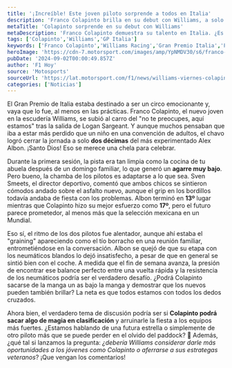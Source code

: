 ```yaml
---
title: '¡Increíble! Este joven piloto sorprende a todos en Italia'
description: 'Franco Colapinto brilla en su debut con Williams, a solo dos décimas de su compañero. ¿Será este el inicio de una nueva estrella en la F1?'
metaTitle: 'Colapinto sorprende en su debut con Williams'
metaDescription: 'Franco Colapinto demuestra su talento en Italia. ¿Es el futuro de Williams? Descubre lo que sucedió en este emocionante GP.'
tags: ['Colapinto','Williams','GP Italia']
keywords: ['Franco Colapinto','Williams Racing','Gran Premio Italia','F1 2023','Pilotos jóvenes']
heroImage: 'https://cdn-7.motorsport.com/images/amp/YpNMDV30/s6/franco-colapinto-williams-fw46.jpg'
pubDate: '2024-09-02T00:00:49.857Z'
author: 'F1 Hoy'
source: 'Motosports'
sourceUrl: 'https://lat.motorsport.com/f1/news/williams-viernes-colapinto-monza-balance/10649437/?utm_source=RSS&utm_medium=referral&utm_campaign=RSS-F1&utm_term=News&utm_content=lat'
categories: ['Noticias']
---
```

El Gran Premio de Italia estaba destinado a ser un circo emocionante y, vaya que lo fue, al menos en las prácticas. Franco Colapinto, el nuevo joven en la escudería Williams, se subió al carro del "no te preocupes, aquí estamos" tras la salida de Logan Sargeant. Y aunque muchos pensaban que iba a estar más perdido que un niño en una convención de adultos, el chavo logró cerrar la jornada a solo **dos décimas** del más experimentado Alex Albon. ¡Santo Dios! Eso se merece una chela para celebrar.

Durante la primera sesión, la pista era tan limpia como la cocina de tu abuela después de un domingo familiar, lo que generó un **agarre muy bajo**. Pero bueno, la chamba de los pilotos es adaptarse a lo que sea. Sven Smeets, el director deportivo, comentó que ambos chicos se sintieron cómodos andado sobre el asfalto nuevo, aunque el grip en los bordillos todavía andaba de fiesta con los problemas. Albon terminó en **13º** lugar mientras que Colapinto hizo su mejor esfuerzo como **17º**, pero el futuro parece prometedor, al menos más que la selección mexicana en un Mundial. 

Eso sí, el ritmo de los dos pilotos fue alentador, aunque ahí estaba el "graining" apareciendo como el tío borracho en una reunión familiar, entrometiéndose en la conversación. Albon se quejó de que su etapa con los neumáticos blandos lo dejó insatisfecho, a pesar de que en general se sintió bien con el coche. A medida que el fin de semana avanza, la presión de encontrar ese balance perfecto entre una vuelta rápida y la resistencia de los neumáticos podría ser el verdadero desafío. ¿Podrá Colapinto sacarse de la manga un as bajo la manga y demostrar que los nuevos pueden también brillar? La neta es que todos estamos con todos los dedos cruzados.

Ahora bien, el verdadero tema de discusión podría ser si **Colapinto podrá sacar algo de magia en clasificación** y arruinarle la fiesta a los equipos más fuertes. ¿Estamos hablando de una futura estrella o simplemente de otro piloto más que se puede perder en el olvido del paddock? 🤔 Además, ¿qué tal si lanzamos la pregunta: *¿debería Williams considerar darle más oportunidades a los jóvenes como Colapinto o aferrarse a sus estrategas veteranos*? ¡Que vengan los comentarios!


